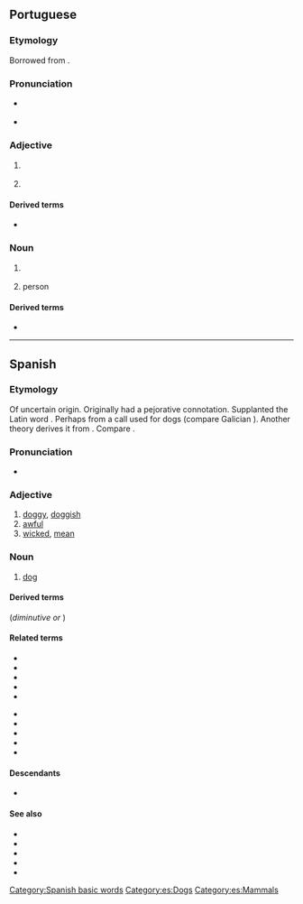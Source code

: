{{also|Perro|pero|però}}
==Portuguese==

===Etymology===
Borrowed from {{bor|pt|es|perro||dog}}.

===Pronunciation===
* {{a|Portugal|Brazil}} {{IPA|/ˈpe.ʁu/|lang=pt}}
* {{hyphenation|per|ro|lang=pt}}

===Adjective===
{{pt-adj|perr|o}}

# {{l|en|stiff}} {{gloss|of an object, rigid, hard to bend, inflexible}}
#: {{syn|pt|emperrado}}
#: {{ux|pt|A porta está '''perra''', não a consigo abrir.|The door is '''stuck''', I can't open it.}}
# {{l|en|stubborn}}
#: {{syn|pt|teimoso}}

====Derived terms====
* {{l|pt|emperrar}}

===Noun===
{{pt-noun|m|s}}

# {{lb|pt|rare}} {{l|en|dog}}
#: {{syn|pt|cão|cachorro}}
# {{lb|pt|figurative}} {{l|en|mischievous}} person

====Derived terms====
* {{l|pt|aperrear||to provoke a dog}}

----

==Spanish==

===Etymology===
Of uncertain origin. Originally had a pejorative connotation. Supplanted the Latin word {{m|es|can}}. Perhaps from a call used for dogs (compare Galician {{m|ga|apurrar||set the dogs on}}). Another theory derives it from {{etyl|xib|es}}. Compare {{cog|ast|perru}}.

===Pronunciation===
* {{es-IPA}}

===Adjective===
{{es-adj|f=perra}}

# [[doggy]], [[doggish]]
# [[awful]]
# [[wicked]], [[mean]]

===Noun===
{{es-noun|m|f=perra}}

# [[dog]]
#: {{syn|es|can}}
#: {{hypo|es|cachorro|chucho}}

====Derived terms====
(''diminutive'' '''{{l|es|perrillo}}''' ''or'' '''{{l|es|perrito}}''')

====Related terms====
{{rel-top}}
* {{l|es|aperrear}}
* {{l|es|emperrarse}}
* {{l|es|perra|g=f}}
* {{l|es|perrada}}
* {{l|es|perrear}}
{{rel-mid}}
* {{l|es|perrera|g=f}}
* {{l|es|perrero}}
* {{l|es|perrillo}}
* {{l|es|perrito|g=m}}
* {{l|es|perruno|pos=a}}
{{rel-bottom}}

====Descendants====
* {{desc|pt|perro|bor=1}}

====See also====
* {{l|es|cachorro}}
* {{l|es|can}}
* {{l|es|chucho}}
* {{l|es|pichicho}} 
* {{l|es|quiltro}}

[[Category:Spanish basic words]]
[[Category:es:Dogs]]
[[Category:es:Mammals]]